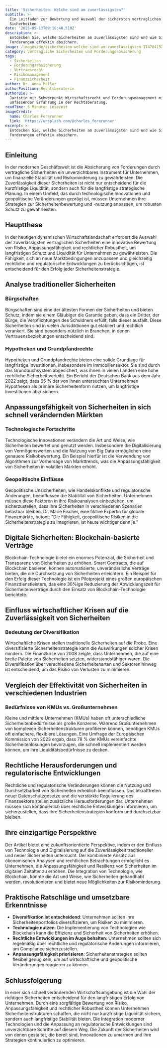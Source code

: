 ```yaml
---
title: 'Sicherheiten: Welche sind am zuverlässigsten?'
subtitle: >-
  Ein Leitfaden zur Bewertung und Auswahl der sichersten vertraglichen
  Sicherheiten
date: '2025-05-13T09:18:40.519Z'
description: >-
  Entdecken Sie, welche Sicherheiten am zuverlässigsten sind und wie Sie
  Forderungen effektiv absichern.
image: /images/de/sicherheiten-welche-sind-am-zuverlassigsten-1747041520255.jpg
category: Vertragliche Sicherheiten und Forderungsabsicherung
tags:
  - Sicherheiten
  - Forderungsabsicherung
  - Vertragsrecht
  - Risikomanagement
  - Finanzsicherheit
author: Dr. Anna Müller
authorPosition: Rechtsberaterin
authorBio: >-
  Juristin mit Schwerpunkt Wirtschaftsrecht und Forderungsmanagement mit
  umfassender Erfahrung in der Rechtsberatung.
readTime: 5 Minuten Lesezeit
imageCredit:
  name: Charles Forerunner
  link: 'https://unsplash.com/@charles_forerunner'
excerpt: >-
  Entdecken Sie, welche Sicherheiten am zuverlässigsten sind und wie Sie
  Forderungen effektiv absichern.
---
```

## Einleitung

In der modernen Geschäftswelt ist die Absicherung von Forderungen durch vertragliche Sicherheiten ein unverzichtbares Instrument für Unternehmen, um finanzielle Stabilität und Risikominderung zu gewährleisten. Die Zuverlässigkeit dieser Sicherheiten ist nicht nur entscheidend für die kurzfristige Liquidität, sondern auch für die langfristige strategische Planung. In einem Umfeld, das durch technologische Innovationen und geopolitische Veränderungen geprägt ist, müssen Unternehmen ihre Strategien zur Sicherheitenbewertung und -nutzung anpassen, um robusten Schutz zu gewährleisten.

## Hauptthese

In der heutigen dynamischen Wirtschaftslandschaft erfordert die Auswahl der zuverlässigsten vertraglichen Sicherheiten eine innovative Bewertung von Risiko, Anpassungsfähigkeit und rechtlicher Robustheit, um langfristigen Schutz und Liquidität für Unternehmen zu gewährleisten. Die Fähigkeit, sich an neue Marktbedingungen anzupassen und gleichzeitig rechtliche und regulatorische Entwicklungen zu berücksichtigen, ist entscheidend für den Erfolg jeder Sicherheitenstrategie.

## Analyse traditioneller Sicherheiten

### Bürgschaften

Bürgschaften sind eine der ältesten Formen der Sicherheiten und bieten Schutz, indem sie einem Gläubiger die Garantie geben, dass ein Dritter, der Bürge, die Verpflichtungen des Schuldners erfüllt, falls dieser ausfällt. Diese Sicherheiten sind in vielen Jurisdiktionen gut etabliert und rechtlich verankert. Sie sind besonders nützlich in Branchen, in denen Vertrauensbeziehungen entscheidend sind.

### Hypotheken und Grundpfandrechte

Hypotheken und Grundpfandrechte bieten eine solide Grundlage für langfristige Investitionen, insbesondere im Immobiliensektor. Sie sind durch das Grundbuchsystem abgesichert, was ihnen in vielen Ländern eine hohe rechtliche Sicherheit verleiht. Ein Bericht der Deutschen Bank aus dem Jahr 2022 zeigt, dass 65 % der von ihnen untersuchten Unternehmen Hypotheken als primäre Sicherheitenform nutzen, um langfristige Investitionen abzusichern.

## Anpassungsfähigkeit von Sicherheiten in sich schnell verändernden Märkten

### Technologische Fortschritte

Technologische Innovationen verändern die Art und Weise, wie Sicherheiten bewertet und genutzt werden. Insbesondere die Digitalisierung von Vermögenswerten und die Nutzung von Big Data ermöglichen eine genauere Risikobewertung. Ein Beispiel hierfür ist die Verwendung von Algorithmen zur Vorhersage von Markttrends, was die Anpassungsfähigkeit von Sicherheiten in volatilen Märkten erhöht.

### Geopolitische Einflüsse

Geopolitische Unsicherheiten, wie Handelskonflikte und regulatorische Änderungen, beeinflussen die Stabilität von Sicherheiten. Unternehmen müssen diese Faktoren in ihre Risikoanalysen einbeziehen, um sicherzustellen, dass ihre Sicherheiten in verschiedenen Szenarien belastbar bleiben. Dr. Marie Fischer, eine fiktive Expertin für globale Finanzmärkte, betont: "Die Fähigkeit, geopolitische Risiken in die Sicherheitenstrategie zu integrieren, ist heute wichtiger denn je."

## Digitale Sicherheiten: Blockchain-basierte Verträge

Blockchain-Technologie bietet ein enormes Potenzial, die Sicherheit und Transparenz von Sicherheiten zu erhöhen. Smart Contracts, die auf Blockchain basieren, können automatisierte, unveränderliche Verträge bieten, die die Durchsetzung von Sicherheiten erleichtern. Ein Beispiel für den Erfolg dieser Technologie ist ein Pilotprojekt eines großen europäischen Finanzdienstleisters, das eine 30%ige Reduzierung der Abwicklungszeit für Sicherheitenverträge durch den Einsatz von Blockchain-Technologie berichtete.

## Einfluss wirtschaftlicher Krisen auf die Zuverlässigkeit von Sicherheiten

### Bedeutung der Diversifikation

Wirtschaftliche Krisen stellen traditionelle Sicherheiten auf die Probe. Eine diversifizierte Sicherheitenstrategie kann die Auswirkungen solcher Krisen mindern. Die Finanzkrise von 2008 zeigte, dass Unternehmen, die auf eine breite Palette von Sicherheiten setzten, widerstandsfähiger waren. Die Diversifikation über verschiedene Sicherheitenarten und Sektoren hinweg ist entscheidend, um das Risiko von Verlusten zu minimieren.

## Vergleich der Effektivität von Sicherheiten in verschiedenen Industrien

### Bedürfnisse von KMUs vs. Großunternehmen

Kleine und mittlere Unternehmen (KMUs) haben oft unterschiedliche Sicherheitenbedürfnisse als große Konzerne. Während Großunternehmen von komplexen Sicherheitenstrukturen profitieren können, benötigen KMUs oft einfachere, flexiblere Lösungen. Eine Umfrage der Europäischen Kommission von 2023 ergab, dass 78 % der KMUs vereinfachte Sicherheitenlösungen bevorzugen, die schnell implementiert werden können, um ihre Liquiditätsbedürfnisse zu decken.

## Rechtliche Herausforderungen und regulatorische Entwicklungen

Rechtliche und regulatorische Veränderungen können die Nutzung und Durchsetzbarkeit von Sicherheiten erheblich beeinflussen. Das Inkrafttreten neuer Datenschutzgesetze und die verstärkte Regulierung des Finanzsektors stellen zusätzliche Herausforderungen dar. Unternehmen müssen sich kontinuierlich über rechtliche Entwicklungen informieren, um sicherzustellen, dass ihre Sicherheitenstrategien konform und durchsetzbar bleiben.

## Ihre einzigartige Perspektive

Der Artikel bietet eine zukunftsorientierte Perspektive, indem er den Einfluss von Technologie und Digitalisierung auf die Zuverlässigkeit traditioneller und neuer Sicherheiten untersucht. Der kombinierte Ansatz aus ökonomischen Analysen und rechtlichen Betrachtungen ermöglicht es Unternehmen, die Anpassungsfähigkeit und Resilienz von Sicherheiten im digitalen Zeitalter zu erhöhen. Die Integration von Technologie, wie Blockchain, könnte die Art und Weise, wie Sicherheiten gehandhabt werden, revolutionieren und bietet neue Möglichkeiten zur Risikominderung.

## Praktische Ratschläge und umsetzbare Erkenntnisse

- **Diversifikation ist entscheidend**: Unternehmen sollten ihre Sicherheitenportfolios diversifizieren, um Risiken zu minimieren.
- **Technologie nutzen**: Die Implementierung von Technologien wie Blockchain kann die Effizienz und Sicherheit von Sicherheiten erhöhen.
- **Rechtliche Entwicklungen im Auge behalten**: Unternehmen sollten sich regelmäßig über rechtliche und regulatorische Änderungen informieren, um Compliance sicherzustellen.
- **Anpassungsfähigkeit priorisieren**: Sicherheitenstrategien sollten flexibel genug sein, um auf wirtschaftliche und geopolitische Veränderungen reagieren zu können.

## Schlussfolgerung

In einer sich schnell verändernden Wirtschaftsumgebung ist die Wahl der richtigen Sicherheiten entscheidend für den langfristigen Erfolg von Unternehmen. Durch eine sorgfältige Bewertung von Risiko, Anpassungsfähigkeit und rechtlicher Robustheit können Unternehmen Sicherheitenstrukturen schaffen, die nicht nur kurzfristige Liquidität sichern, sondern auch langfristige Stabilität bieten. Die Integration moderner Technologien und die Anpassung an regulatorische Entwicklungen sind unverzichtbare Schritte auf diesem Weg. Die Zukunft der Sicherheiten wird von denen gestaltet, die bereit sind, Innovationen zu umarmen und ihre Strategien kontinuierlich zu optimieren.
